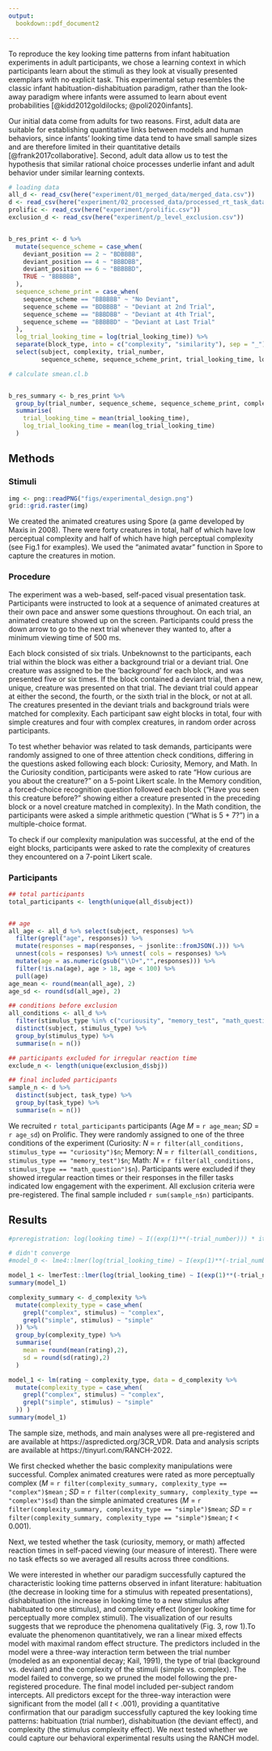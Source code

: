 ```yaml
---
output:   
  bookdown::pdf_document2

---
```


To reproduce the key looking time patterns from infant habituation experiments in adult participants, we chose a learning context in which participants learn about the stimuli as they look at visually presented exemplars with no explicit task. This experimental setup resembles the classic infant habituation-dishabituation paradigm, rather than the look-away paradigm where infants were assumed to learn about event probabilities [@kidd2012goldilocks; @poli2020infants].

Our initial data come from  adults for two reasons. First, adult data are suitable for establishing quantitative links between models and human behaviors, since infants’ looking time data tend to have small sample sizes and are therefore limited in their quantitative details [@frank2017collaborative]. Second, adult data allow us to test the hypothesis that similar rational choice processes underlie infant and adult behavior under similar learning contexts.



```r
# loading data 
all_d <- read_csv(here("experiment/01_merged_data/merged_data.csv"))
d <- read_csv(here("experiment/02_processed_data/processed_rt_task_data.csv"))
prolific <- read_csv(here("experiment/prolific.csv"))
exclusion_d <- read_csv(here("experiment/p_level_exclusion.csv"))


b_res_print <- d %>% 
  mutate(sequence_scheme = case_when(
    deviant_position == 2 ~ "BDBBBB", 
    deviant_position == 4 ~ "BBBDBB", 
    deviant_position == 6 ~ "BBBBBD", 
    TRUE ~ "BBBBBB", 
  ), 
  sequence_scheme_print = case_when(
    sequence_scheme == "BBBBBB" ~ "No Deviant", 
    sequence_scheme == "BDBBBB" ~ "Deviant at 2nd Trial", 
    sequence_scheme == "BBBDBB" ~ "Deviant at 4th Trial", 
    sequence_scheme == "BBBBBD" ~ "Deviant at Last Trial"
  ), 
  log_trial_looking_time = log(trial_looking_time)) %>% 
  separate(block_type, into = c("complexity", "similarity"), sep = "_") %>% 
  select(subject, complexity, trial_number, 
         sequence_scheme, sequence_scheme_print, trial_looking_time, log_trial_looking_time)

# calculate smean.cl.b


b_res_summary <- b_res_print %>% 
  group_by(trial_number, sequence_scheme, sequence_scheme_print, complexity) %>%
  summarise(
    trial_looking_time = mean(trial_looking_time), 
    log_trial_looking_time = mean(log_trial_looking_time)
  ) 

```




## Methods 

### Stimuli 

```r
img <- png::readPNG("figs/experimental_design.png")
grid::grid.raster(img)
```


We created the animated creatures using Spore (a game developed by Maxis in 2008). There were forty creatures in total, half of which have low perceptual complexity and half of which have high perceptual complexity (see Fig.1 for examples). We used the "animated avatar" function in Spore to capture the creatures in motion.

### Procedure 

The experiment was a web-based, self-paced visual presentation task. Participants were instructed to look at a sequence of animated creatures at their own pace and answer some questions throughout. On each trial, an animated creature showed up on the screen. Participants could press the down arrow to go to the next trial whenever they wanted to, after a minimum viewing time of 500 ms. 

Each block consisted of six trials. Unbeknownst to the participants, each trial within the block was either a background trial or a deviant trial. One creature was assigned to be the ‘background’ for each block, and was presented five or six times. If the block contained a deviant trial, then a new, unique, creature was presented on that trial. The deviant trial could appear at either the second, the fourth, or the sixth trial in the block, or not at all. The creatures presented in the deviant trials and background trials were matched for complexity. Each participant saw eight blocks in total, four with simple creatures and four with complex creatures, in random order across participants.

To test whether behavior was related to task demands, participants were randomly assigned to one of three attention check conditions, differing in the questions asked following each block: Curiosity, Memory, and Math. In the Curiosity condition, participants were asked to rate "How curious are you about the creature?" on a 5-point Likert scale. In the Memory condition, a forced-choice recognition question followed each block ("Have you seen this creature before?" showing either a creature presented in the preceding block or a novel creature matched in complexity). In the Math condition, the participants were asked a simple arithmetic question ("What is 5 + 7?") in a multiple-choice format. 

To check if our complexity manipulation was successful, at the end of the eight blocks, participants were asked to rate the complexity of creatures they encountered on a 7-point Likert scale. 


### Participants

```r
## total participants 
total_participants <- length(unique(all_d$subject))


## age 
all_age <- all_d %>% select(subject, responses) %>% 
  filter(grepl("age", responses)) %>% 
  mutate(responses = map(responses, ~ jsonlite::fromJSON(.))) %>% 
  unnest(cols = responses) %>% unnest( cols = responses) %>% 
  mutate(age = as.numeric(gsub("\\D+","",responses))) %>% 
  filter(!is.na(age), age > 18, age < 100) %>% 
  pull(age)
age_mean <- round(mean(all_age), 2)
age_sd <- round(sd(all_age), 2)

## conditions before exclusion 
all_conditions <- all_d %>% 
  filter(stimulus_type %in% c("curiousity", "memory_test", "math_question")) %>% 
  distinct(subject, stimulus_type) %>% 
  group_by(stimulus_type) %>% 
  summarise(n = n())

## participants excluded for irregular reaction time 
exclude_n <- length(unique(exclusion_d$sbj))

## final included participants 
sample_n <- d %>% 
  distinct(subject, task_type) %>% 
  group_by(task_type) %>% 
  summarise(n = n())
```



We recruited `r total_participants` participants (Age *M* = `r age_mean`; *SD* = `r age_sd`) on Prolific. They were randomly assigned to one of the three conditions of the experiment (Curiosity: *N* = `r filter(all_conditions, stimulus_type == "curiosity")$n`; Memory: *N* = `r filter(all_conditions, stimulus_type == "memory_test")$n`; Math: *N* = `r filter(all_conditions, stimulus_type == "math_question")$n`). Participants were excluded if they showed irregular reaction times or their responses in the filler tasks indicated low engagement with the experiment. All exclusion criteria were pre-registered. The final sample included `r sum(sample_n$n)` participants.



## Results 





```r
#preregistration: log(looking time) ~ I((exp(1)**(-trial_number))) * item_type * trial_complexity + (trial_number * item_type * trial_complexity|subject)

# didn't converge 
#model_0 <- lme4::lmer(log(trial_looking_time) ~ I(exp(1)**(-trial_number)) * trial_type * block_type + (trial_number * trial_type * block_type | subject),data = d)

model_1 <- lmerTest::lmer(log(trial_looking_time) ~ I(exp(1)**(-trial_number)) * trial_type * block_type + (1 | subject), data = d)
summary(model_1)

```


```r
complexity_summary <- d_complexity %>% 
  mutate(complexity_type = case_when(
    grepl("complex", stimulus) ~ "complex", 
    grepl("simple", stimulus) ~ "simple"
  )) %>% 
  group_by(complexity_type) %>% 
  summarise(
    mean = round(mean(rating),2), 
    sd = round(sd(rating),2)
  )

model_1 <- lm(rating ~ complexity_type, data = d_complexity %>% 
  mutate(complexity_type = case_when(
    grepl("complex", stimulus) ~ "complex", 
    grepl("simple", stimulus) ~ "simple"
  )) )
summary(model_1)

```


The sample size, methods, and main analyses were all pre-registered and are available at https://aspredicted.org/3CR_VDR. Data and analysis scripts are available at https://tinyurl.com/RANCH-2022. 

We first checked whether the basic complexity manipulations were successful. Complex animated creatures were rated as more perceptually complex (*M* = `r filter(complexity_summary, complexity_type == "complex")$mean` ; *SD* = `r filter(complexity_summary, complexity_type == "complex")$sd`) than the simple animated creatures (*M* = `r filter(complexity_summary, complexity_type == "simple")$mean`; *SD* = `r filter(complexity_summary, complexity_type == "simple")$mean`; *t* < 0.001). 

Next, we tested whether the task (curiosity, memory, or math) affected reaction times in self-paced viewing (our measure of interest). There were no task effects so we averaged all results across three conditions. 

We were interested in whether our paradigm successfully captured the characteristic looking time patterns observed in infant literature: habituation (the decrease in looking time for a stimulus with repeated presentations), dishabituation (the increase in looking time to a new stimulus after habituated to one stimulus), and complexity effect (longer looking time for perceptually more complex stimuli). The visualization of our results suggests that we reproduce the phenomena qualitatively (Fig. 3, row 1).To evaluate the phenomenon quantitatively, we ran a linear mixed effects model with maximal random effect structure. The predictors included in the model were a three-way interaction term between the trial number (modeled as an exponential decay; Kail, 1991), the type of trial (background vs. deviant) and the complexity of the stimuli (simple vs. complex). The model failed to converge, so we pruned the model following the pre-registered procedure. The final model included per-subject random intercepts. All predictors except for the three-way interaction were significant from the model (all *t* < .001), providing a quantitative confirmation that our paradigm successfully captured the key looking time patterns: habituation (trial number), dishabituation (the deviant effect), and complexity (the stimulus complexity effect). We next tested whether we could capture our behavioral experimental results using the RANCH model.
